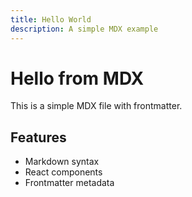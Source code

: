 ```yaml
---
title: Hello World
description: A simple MDX example
---
```


# Hello from MDX

This is a simple MDX file with frontmatter.

## Features

- Markdown syntax
- React components
- Frontmatter metadata


<MyComponent />
